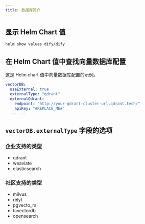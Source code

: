 ```yaml
---
title: 数据库简介
---
```


## 显示 Helm Chart 值

```bash
helm show values dify/dify
````


## 在 Helm Chart 值中查找向量数据库配置
这是 Helm chart 值中向量数据库配置的示例。

````yaml
vectorDB:
  useExternal: true
  externalType: "qdrant"
  externalQdrant:
    endpoint: "http://your-qdrant-cluster-url.qdrant.tech/"
    apiKey: "#REPLACE_ME#"
  ... ...
````


## `vectorDB.externalType` 字段的选项
### 企业支持的类型
- qdrant
- weaviate
- elasticsearch

### 社区支持的类型
- milvus
- relyt
- pgvecto_rs
- tcvectordb
- opensearch

